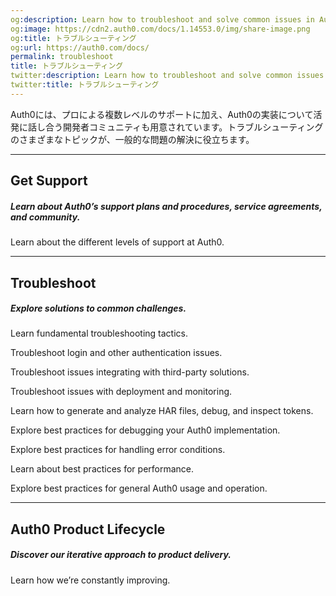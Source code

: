 ```yaml
---
og:description: Learn how to troubleshoot and solve common issues in Auth0.
og:image: https://cdn2.auth0.com/docs/1.14553.0/img/share-image.png
og:title: トラブルシューティング
og:url: https://auth0.com/docs/
permalink: troubleshoot
title: トラブルシューティング
twitter:description: Learn how to troubleshoot and solve common issues in Auth0.
twitter:title: トラブルシューティング
---
```



<AuthDocsPipeline/>

Auth0には、プロによる複数レベルのサポートに加え、Auth0の実装について活発に話し合う開発者コミュニティも用意されています。トラブルシューティングのさまざまなトピックが、一般的な問題の解決に役立ちます。

---

## Get Support

##### Learn about Auth0’s support plans and procedures, service agreements, and community.

<Card title="Customer Support" href="/docs/troubleshoot/customer-support">

Learn about the different levels of support at Auth0.

</Card>

---

## Troubleshoot

##### Explore solutions to common challenges.

<Card title="Commonplace Issues" href="/docs/troubleshoot/basic-issues">

Learn fundamental troubleshooting tactics.

</Card><Card title="Authentication Issues" href="/docs/troubleshoot/authentication-issues">

Troubleshoot login and other authentication issues.

</Card><Card title="Integration and Extensibility Issues" href="/docs/troubleshoot/integration-extensibility-issues">

Troubleshoot issues integrating with third-party solutions.

</Card><Card title="Deploy and Monitor Issues" href="/docs/troubleshoot/deploy-monitor-issues">

Troubleshoot issues with deployment and monitoring.

</Card><Card title="Troubleshooting Tools" href="/docs/troubleshoot/troubleshooting-tools">

Learn how to generate and analyze HAR files, debug, and inspect tokens.

</Card><Card title="Debugging Best Practices" href="/docs/troubleshoot/debugging-best-practices">

Explore best practices for debugging your Auth0 implementation.

</Card><Card title="Error Handling Best Practices" href="/docs/troubleshoot/error-handling-best-practices">

Explore best practices for handling error conditions.

</Card><Card title="Performance Best Practices" href="/docs/troubleshoot/performance-best-practices">

Learn about best practices for performance.

</Card><Card title="General Usage and Operations Best Practices" href="/docs/troubleshoot/general-usage-and-operations-best-practices">

Explore best practices for general Auth0 usage and operation.

</Card>

---

## Auth0 Product Lifecycle

##### Discover our iterative approach to product delivery.

<Card title="Product Lifecycle" href="/docs/troubleshoot/product-lifecycle">

Learn how we’re constantly improving.

</Card>